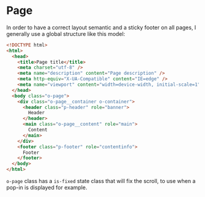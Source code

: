 <Meta title="Objects/Page" />

# Page

In order to have a correct layout semantic and a sticky footer on all pages, I generally use a global structure like this model:

```html
<!DOCTYPE html>
<html>
  <head>
    <title>Page title</title>
    <meta charset="utf-8" />
    <meta name="description" content="Page description" />
    <meta http-equiv="X-UA-Compatible" content="IE=edge" />
    <meta name="viewport" content="width=device-width, initial-scale=1" />
  </head>
  <body class="o-page">
    <div class="o-page__container o-container">
      <header class="p-header" role="banner">
        Header
      </header>
      <main class="o-page__content" role="main">
        Content
      </main>
    </div>
    <footer class="p-footer" role="contentinfo">
      Footer
    </footer>
  </body>
</html>
```

`o-page` class has a `is-fixed` state class that will fix the scroll, to use when a pop-in is displayed for example.
